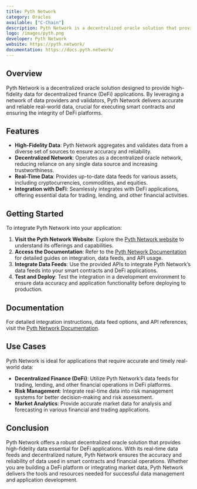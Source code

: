 ```yaml
---
title: Pyth Network
category: Oracles
available: ["C-Chain"]
description: Pyth Network is a decentralized oracle solution that provides high-fidelity data for DeFi applications.
logo: /images/pyth.png
developer: Pyth Network
website: https://pyth.network/
documentation: https://docs.pyth.network/
---
```


## Overview

Pyth Network is a decentralized oracle solution designed to provide high-fidelity data for decentralized finance (DeFi) applications. By leveraging a network of data providers and validators, Pyth Network delivers accurate and reliable real-world data, crucial for executing smart contracts and ensuring the integrity of DeFi platforms.

## Features

- **High-Fidelity Data**: Pyth Network aggregates and validates data from a diverse set of sources to ensure accuracy and reliability.
- **Decentralized Network**: Operates as a decentralized oracle network, reducing reliance on any single data source and increasing trustworthiness.
- **Real-Time Data**: Provides up-to-date data feeds for various assets, including cryptocurrencies, commodities, and equities.
- **Integration with DeFi**: Seamlessly integrates with DeFi applications, offering essential data for trading, lending, and other financial activities.

## Getting Started

To integrate Pyth Network into your application:

1. **Visit the Pyth Network Website**: Explore the [Pyth Network website](https://pyth.network/) to understand its offerings and capabilities.
2. **Access the Documentation**: Refer to the [Pyth Network Documentation](https://docs.pyth.network/) for detailed guides on integration, data feeds, and API usage.
3. **Integrate Data Feeds**: Use the provided APIs to integrate Pyth Network’s data feeds into your smart contracts and DeFi applications.
4. **Test and Deploy**: Test the integration in a development environment to ensure data accuracy and application functionality before deploying to production.

## Documentation

For detailed integration instructions, data feed options, and API references, visit the [Pyth Network Documentation](https://docs.pyth.network/).

## Use Cases

Pyth Network is ideal for applications that require accurate and timely real-world data:

- **Decentralized Finance (DeFi)**: Utilize Pyth Network’s data feeds for trading, lending, and other financial operations in DeFi platforms.
- **Risk Management**: Integrate real-time data into risk management systems for better decision-making and risk assessment.
- **Market Analytics**: Provide accurate market data for analysis and forecasting in various financial and trading applications.

## Conclusion

Pyth Network offers a robust decentralized oracle solution that provides high-fidelity data essential for DeFi applications. With its real-time data feeds and decentralized nature, Pyth Network ensures the accuracy and reliability of data used in smart contracts and financial operations. Whether you are building a DeFi platform or integrating market data, Pyth Network delivers the tools and resources needed for successful data management and application development.

